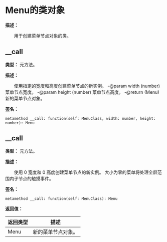 
# Menu的类对象

**描述：**

&emsp;&emsp;用于创建菜单节点对象的类。

## __call

**类型：** 元方法。

**描述：**

&emsp;&emsp;使用指定的宽度和高度创建菜单节点的新实例。
-@param width (number) 菜单节点宽度。
-@param height (number) 菜单节点高度。
-@return (Menu) 新的菜单节点对象。

**签名：**
```tl
metamethod __call: function(self: MenuClass, width: number, height: number): Menu
```

## __call

**类型：** 元方法。

**描述：**

&emsp;&emsp;使用 0 宽度和 0 高度创建菜单节点的新实例。
大小为零的菜单将处理全屏范围内子节点的触摸事件。

**签名：**
```tl
metamethod __call: function(self: MenuClass): Menu
```

**返回值：**

| 返回类型 | 描述 |
| --- | --- |
| Menu | 新的菜单节点对象。 |